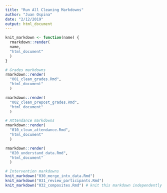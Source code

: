 ```yaml
---
title: "Run All Cleaning Markdowns"
author: "Juan Ospina"
date: "2/12/2019"
output: html_document
---
```


```r
knit_markdown <- function(name) {
  rmarkdown::render(
  name, 
  "html_document"
  )
}

# Grades markdowns
rmarkdown::render(
  "001_clean_grades.Rmd", 
  "html_document"
  )

rmarkdown::render(
  "002_clean_prepost_grades.Rmd", 
  "html_document"
  )

# Attendance markdowns
rmarkdown::render(
  "010_clean_attendance.Rmd", 
  "html_document"
  )

rmarkdown::render(
  "020_understand_data.Rmd", 
  "html_document"
  )

# Intervention markdowns
knit_markdown("030_merge_intv_data.Rmd")
knit_markdown("031_review_participants.Rmd")
knit_markdown("032_composites.Rmd") # knit this markdown independently to get all the output from the scale-reliability and factor analyses
```

